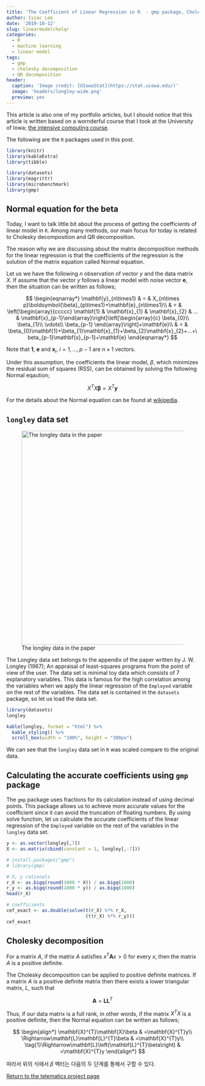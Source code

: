 ```yaml
---
title: 'The Coefficient of Linear Regression in R  - gmp package, Cholesky and QR decomposition'
author: Issac Lee
date: '2019-10-12'
slug: linearmodelcholqr
categories:
  - R
  - machine learning
  - linear model
tags:
  - gmp
  - cholesky decomposition
  - QR decomposition
header:
  caption: 'Image credit: [UIowaStat](https://stat.uiowa.edu/)'
  image: 'headers/longley-wide.png'
  preview: yes
---
```


This article is also one of my portfolio articles, but I should notice that this article is written based on a wornderful course that I took at the University of Iowa; [the intensive computing course](http://homepage.divms.uiowa.edu/~luke/classes/STAT7400/).

The following are the `R` packages used in this post.

```r
library(knitr)
library(kableExtra)
library(tibble)
```

```r
library(datasets)
library(magrittr)
library(microbenchmark)
library(gmp)
```

## Normal equation for the beta

Today, I want to talk little bit about the process of getting the coefficients of linear model in `R`. Among many methods, our main focus for today is related to Cholesky decomposition and QR decomposition.

The reason why we are discussing about the matrix decomposition methods for the linear regression is that the coefficients of the regression is the solution of the matrix equation called Normal equation.

Let us we have the following $n$ observation of vector $y$ and the data matrix $X$. If assume that the vector $y$ follows a linear model with noise vector $\mathbf{e}$, then the situation can be written as follows;

$$
\begin{eqnarray*}
\mathbf{y}_{n\times1} & = & X_{n\times p}\boldsymbol{\beta}_{p\times1}+\mathbf{e}_{n\times1}\\
 & = & \left[\begin{array}{ccccc}
\mathbf{1} & \mathbf{x}_{1} & \mathbf{x}_{2} & ... & \mathbf{x}_{p-1}\end{array}\right]\left[\begin{array}{c}
\beta_{0}\\
\beta_{1}\\
\vdots\\
\beta_{p-1}
\end{array}\right]+\mathbf{e}\\
 & = & \beta_{0}\mathbf{1}+\beta_{1}\mathbf{x}_{1}+\beta_{2}\mathbf{x}_{2}+...+\beta_{p-1}\mathbf{x}_{p-1}+\mathbf{e}
\end{eqnarray*}
$$

Note that $\mathbf{1}$, $\mathbf{e}$ and $\mathbf{x}_{i}$, $i=1,...,p-1$ are $n \times 1$ vectors.

Under this assumption, the coefficients the linear model, $\beta$, which minimizes the residual sum of squares (RSS), can be obtained by solving the following Normal eqaution;

$$
X^{T}X\mathbf{\beta}=X^{T}\mathbf{y}
$$

For the details about the Normal equation can be found at [wikipedia](https://en.wikipedia.org/wiki/Linear_least_squares_(mathematics)#Derivation_directly_in_terms_of_matrices).

## `longley` data set

<div align="center">
![The longley data in the paper](https://raw.githubusercontent.com/issactoast/EnBlog/master/static/img/longley.png){width=560}
</div>

The Longley data set belongs to the appendix of the paper written by J. W. Longley (1967); An appraisal of least-squares programs from the point of view of the user. The data set is minimal toy data which consists of 7 explanatory variables. This data is famous for the high correlation among the variables when we apply the linear regression of the `Employed` variable on the rest of the variables. The data set is contained in the `datasets` package, so let us load the data set.

```r
library(datasets)
longley
```

```r
kable(longley, format = "html") %>% 
  kable_styling() %>% 
  scroll_box(width = "100%", height = "300px")
```

We can see that the `longley` data set in `R` was scaled compare to the original data.


## Calculating the accurate coefficients using `gmp` package

The `gmp` package uses fractions for its calculation instead of using decimal points. This package allows us to achieve more accurate values for the coefficient since it can avoid the truncation of floating numbers. By using solve function, let us calculate the accurate coefficients of the linear regression of the `Employed` variable on the rest of the variables in the `longley` data set.

```r
y <- as.vector(longley[,7])
X <- as.matrix(cbind(constant = 1, longley[,-7]))

# install.packages("gmp")
# library(gmp)

# X, y rationals
r_X <- as.bigq(round(1000 * X)) / as.bigq(1000)
r_y <- as.bigq(round(1000 * y)) / as.bigq(1000)
head(r_X)

# coefficients
cef_exact <- as.double(solve(t(r_X) %*% r_X,
                             (t(r_X) %*% r_y)))
cef_exact
```


## Cholesky decomposition

For a matrix $A$, if the matrix $A$ satisfies $x^T \mathbf{A} x > 0$ for every $x$, then the matrix $A$ is a positive definite. 

The Cholesky decomposition can be applied to positive definite matrices. If a matrix $A$ is a positive definite matrix then there exists a lower triangular matrix, $L$, such that

$$
\mathbf{A} = \mathbf{L} \mathbf{L}^T
$$

Thus, if our data matrix is a full rank, in other words, if the matrix $X^TX$ is a positive definite, then the Normal equation can be written as follows;

$$
\begin{align*}
\mathbf{X}^{T}\mathbf{X}\beta & =\mathbf{X}^{T}y\\
\Rightarrow\mathbf{L}\mathbf{L}^{T}\beta & =\mathbf{X}^{T}y\\
\tag{1}\Rightarrow\mathbf{L}\left(\mathbf{L}^{T}\beta\right) & =\mathbf{X}^{T}y
\end{align*}
$$

따라서 위의 식에서 $\beta$ 벡터는 다음의 두 단계를 통해서 구할 수 있다.


<a href="https://theissaclee.com/project/telematicsproject/" target="_self">Return to the telematics project page</a>


